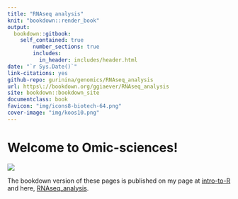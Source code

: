 ```yaml
--- 
title: "RNAseq analysis" 
knit: "bookdown::render_book"
output:
  bookdown::gitbook: 
    self_contained: true
        number_sections: true
        includes:
          in_header: includes/header.html
date: "`r Sys.Date()`" 
link-citations: yes 
github-repo: gurinina/genomics/RNAseq_analysis 
url: https\://bookdown.org/ggiaever/RNAseq_analysis 
site: bookdown::bookdown_site 
documentclass: book
favicon: "img/icons8-biotech-64.png"
cover-image: "img/koos10.png"
--- 
```


# Welcome to Omic-sciences! {-}

![](img/koos10.png)

The bookdown version of these pages is published on my page at [intro-to-R](https://bookdown.org/ggiaever/intro-to-R/) and here, [RNAseq_analysis](https://bookdown.org/ggiaever/RNAseq_analysis/).

